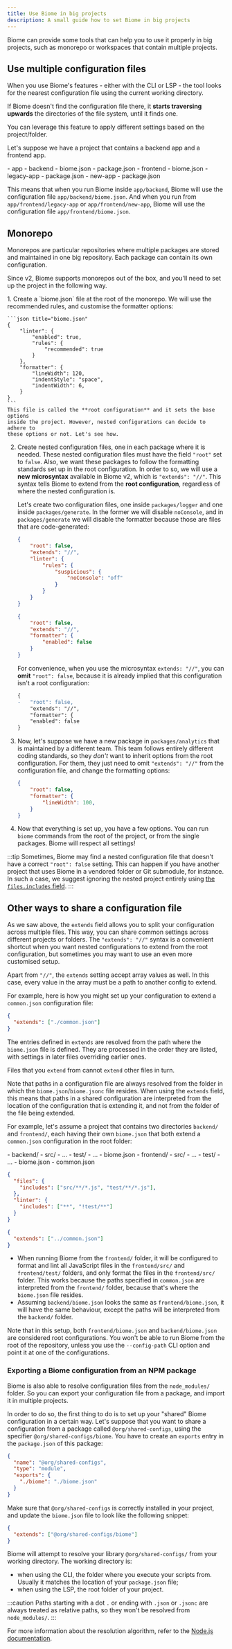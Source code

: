 ```yaml
---
title: Use Biome in big projects
description: A small guide how to set Biome in big projects
---
```



Biome can provide some tools that can help you to use it properly in big
projects, such as monorepo or workspaces that contain multiple projects.

## Use multiple configuration files

When you use Biome's features - either with the CLI or LSP - the tool looks for
the nearest configuration file using the current working directory.

If Biome doesn't find the configuration file there, it **starts traversing
upwards** the directories of the file system, until it finds one.

You can leverage this feature to apply different settings based on the
project/folder.

Let's suppose we have a project that contains a backend app and a frontend
app.

<FileTree>
  - app
    - backend
      - biome.json
      - package.json
    - frontend
      - biome.json
      - legacy-app
        - package.json
      - new-app
        - package.json
</FileTree>

This means that when you run Biome inside `app/backend`, Biome will use the
configuration file `app/backend/biome.json`. And when you run from
`app/frontend/legacy-app` or `app/frontend/new-app`, Biome will use the
configuration file `app/frontend/biome.json`.

## Monorepo

Monorepos are particular repositories where multiple packages are stored and
maintained in one big repository. Each package can contain its own
configuration.

Since v2, Biome supports monorepos out of the box, and you'll need to set up the
project in the following way.

<Steps>
1. Create a `biome.json` file at the root of the monorepo. We will use the
    recommended rules, and customise the formatter options:

    ```json title="biome.json"
    {
        "linter": {
            "enabled": true,
            "rules": {
                "recommended": true
            }
        },
        "formatter": {
            "lineWidth": 120,
            "indentStyle": "space",
            "indentWidth": 6,
        }
    }
    ```
    This file is called the **root configuration** and it sets the base options
    inside the project. However, nested configurations can decide to adhere to
    these options or not. Let's see how.

2. Create nested configuration files, one in each package where it is needed.
    These nested configuration files must have the field `"root"` set to
    `false`. Also, we want these packages to follow the formatting standards
    set up in the root configuration. In order to so, we will use a **new
    microsyntax** available in Biome v2, which is `"extends": "//"`. This syntax
    tells Biome to extend from the **root configuration**, regardless of where
    the nested configuration is.

    Let's create two configuration files, one inside `packages/logger` and one
    inside `packages/generate`. In the former we will disable `noConsole`, and
    in `packages/generate` we will disable the formatter because those are files
    that are code-generated:

    ```json title="packages/logger/biome.json"
    {
        "root": false,
        "extends": "//",
        "linter": {
            "rules": {
                "suspicious": {
                    "noConsole": "off"
                }
            }
        }
    }
    ```

    ```json title="packages/generate/biome.json"
    {
        "root": false,
        "extends": "//",
        "formatter": {
            "enabled": false
        }
    }
    ```
    For convenience, when you use the microsyntax `extends: "//"`, you can
    **omit** `"root": false`, because it is already implied that this
    configuration isn't a root configuration:

    ```diff title="packages/generate/biome.json"
    {
    -   "root": false,
        "extends": "//",
        "formatter": {
        "enabled": false
    }
    ```
3. Now, let's suppose we have a new package in `packages/analytics` that is
    maintained by a different team. This team follows entirely different coding
    standards, so they _don't_ want to inherit options from the root
    configuration. For them, they just need to omit `"extends": "//"` from the
    configuration file, and change the formatting options:
    ```json title="packages/analytics/biome.json"
    {
        "root": false,
        "formatter": {
            "lineWidth": 100,
        }
    }

    ```
4. Now that everything is set up, you have a few options. You can run `biome`
    commands from the root of the project, or from the single packages. Biome
    will respect all settings!
</Steps>

:::tip
Sometimes, Biome may find a nested configuration file that doesn't have a
correct `"root": false` setting. This can happen if you have another project
that uses Biome in a vendored folder or Git submodule, for instance. In such a
case, we suggest ignoring the nested project entirely using
[the `files.includes` field](/reference/configuration/#filesincludes).
:::

## Other ways to share a configuration file

As we saw above, the `extends` field allows you to split your configuration
across multiple files. This way, you can share common settings across different
projects or folders. The `"extends": "//"` syntax is a convenient shortcut when
you want nested configurations to extend from the root configuration, but
sometimes you may want to use an even more customised setup.

Apart from `"//"`, the `extends` setting accept array values as well. In this
case, every value in the array must be a path to another config to extend.

For example, here is how you might set up your configuration to extend a
`common.json` configuration file:

```json title="biome.json"
{
  "extends": ["./common.json"]
}
```

The entries defined in `extends` are resolved from the path where the
`biome.json` file is defined. They are processed in the order they are listed,
with settings in later files overriding earlier ones.

Files that you `extend` from cannot `extend` other files in turn.

Note that paths in a configuration file are always resolved from the folder in
which the `biome.json`/`biome.jsonc` file resides. When using the `extends`
field, this means that paths in a shared configuration are interpreted from the
location of the configuration that is extending it, and not from the folder
of the file being extended.

For example, let's assume a project that contains two directories `backend/` and
`frontend/`, each having their own `biome.json` that both extend a `common.json`
configuration in the root folder:

<FileTree>
- backend/
  - src/
    - ...
  - test/
    - ...
  - biome.json
- frontend/
  - src/
    - ...
  - test/
    - ...
  - biome.json
- common.json
</FileTree>

```json title="common.json"
{
  "files": {
    "includes": ["src/**/*.js", "test/**/*.js"],
  },
  "linter": {
    "includes": ["**", "!test/**"]
  }
}
```

```json title="frontend/biome.json"
{
  "extends": ["../common.json"]
}
```

* When running Biome from the `frontend/` folder, it will be configured to
  format and lint all JavaScript files in the `frontend/src/` and
  `frontend/test/` folders, and only format the files in the `frontend/src/`
  folder. This works because the paths specified in `common.json` are
  interpreted from the `frontend/` folder, because that's where the `biome.json`
  file resides.
* Assuming `backend/biome.json` looks the same as `frontend/biome.json`, it will
  have the same behaviour, except the paths will be interpreted from the
  `backend/` folder.

Note that in this setup, both `frontend/biome.json` and `backend/biome.json` are
considered root configurations. You won't be able to run Biome from the root of
the repository, unless you use the `--config-path` CLI option and point it at
one of the configurations.

### Exporting a Biome configuration from an NPM package

Biome is also able to resolve configuration files from the `node_modules/`
folder. So you can export your configuration file from a package, and import it
in multiple projects.

In order to do so, the first thing to do is to set up your "shared" Biome
configuration in a certain way. Let's suppose that you want to share a
configuration from a package called `@org/shared-configs`, using the specifier
`@org/shared-configs/biome`. You have to create an `exports` entry in the
`package.json` of this package:

```json title="package.json" ins={5,3}
{
  "name": "@org/shared-configs",
  "type": "module",
  "exports": {
    "./biome": "./biome.json"
  }
}
```

Make sure that `@org/shared-configs` is correctly installed in your project, and
update the `biome.json` file to look like the following snippet:

```json title="biome.json"
{
  "extends": ["@org/shared-configs/biome"]
}
```

Biome will attempt to resolve your library `@org/shared-configs/` from your
working directory. The working directory is:

- when using the CLI, the folder where you execute your scripts from.
  Usually it matches the location of your `package.json` file;
- when using the LSP, the root folder of your project.

:::caution
Paths starting with a dot `.` or ending with `.json` or `.jsonc` are always
treated as relative paths, so they won't be resolved from `node_modules/`.
:::

For more information about the resolution algorithm, refer to the
[Node.js documentation](https://nodejs.org/api/esm.html#resolution-and-loading-algorithm).
